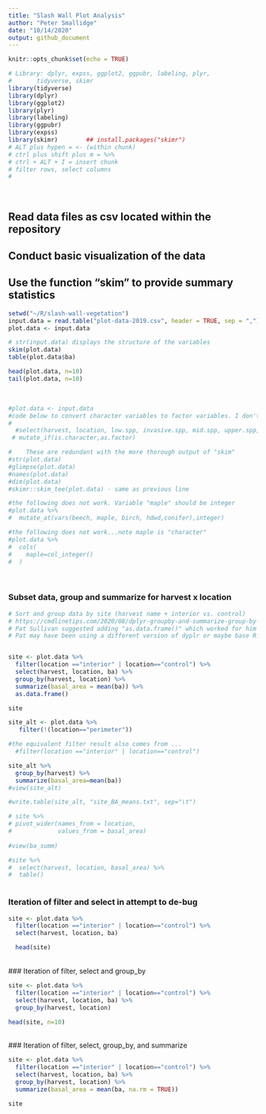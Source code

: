 ```yaml
---
title: "Slash Wall Plot Analysis"
author: "Peter Smallidge"
date: "10/14/2020"
output: github_document
---
```


```r
knitr::opts_chunk$set(echo = TRUE)
```


```r
# Library: dplyr, expss, ggplot2, ggpubr, labeling, plyr,
#       tidyverse, skimr
library(tidyverse)
library(dplyr)
library(ggplot2)
library(plyr)
library(labeling)
library(ggpubr)
library(expss)
library(skimr)        ## install.packages("skimr")
# ALT plus hypen = <- (within chunk)
# ctrl plus shift plus m = %>% 
# ctrl + ALT + I = insert chunk
# filter rows, select columns
# 


```



<br>

## Read data files as csv located within the repository  
## Conduct basic visualization of the data  
## Use the function "skim" to provide summary statistics  

```r
setwd("~/R/slash-wall-vegetation")
input.data = read.table("plot-data-2019.csv", header = TRUE, sep = ",")
plot.data <- input.data

# str(input.data) displays the structure of the variables
skim(plot.data)
table(plot.data$ba)

head(plot.data, n=10)
tail(plot.data, n=10)

```

<br>

<!-- note to self: the following code was tried for purpose of manipulating data. Either it didn't work or was subsequently deemed not necessary -->


```r
#plot.data <- input.data
#code below to convert character variables to factor variables. I don't think this is necessary.
#
  #select(harvest, location, low.spp, invasive.spp, mid.spp, upper.spp, vine.spp) %>% 
 # mutate_if(is.character,as.factor)

#    These are redundant with the more thorough output of "skim"
#str(plot.data)
#glimpse(plot.data)
#names(plot.data)
#dim(plot.data)
#skimr::skim_tee(plot.data) - same as previous line

#the following does not work. Variable "maple" should be integer
#plot.data %>% 
#  mutate_at(vars(beech, maple, birch, hdwd,conifer),integer)

#the following does not work...note maple is "character"
#plot.data %>% 
#  cols(
#    maple=col_integer()
#  )

```


<br>

### Subset data, group and summarize for harvest x location

```r
# Sort and group data by site (harvest name + interior vs. control)
# https://cmdlinetips.com/2020/08/dplyr-groupby-and-summarize-group-by-one-or-more-variables/ 
# Pat Sullivan suggested adding "as.data.frame()" which worked for him but not for me.
# Pat may have been using a different version of dyplr or maybe base R.


site <- plot.data %>% 
  filter(location =="interior" | location=="control") %>% 
  select(harvest, location, ba) %>% 
  group_by(harvest, location) %>% 
  summarize(basal_area = mean(ba)) %>% 
  as.data.frame()

site


```



```r

site_alt <- plot.data %>% 
   filter(!(location=="perimeter"))

#the equivalent filter result also comes from ...
  #filter(location =="interior" | location=="control")

site_alt %>% 
  group_by(harvest) %>% 
  summarize(basal_area=mean(ba))
#view(site_alt)

#write.table(site_alt, "site_BA_means.txt", sep="\t")

```



```r
# site %>% 
# pivot_wider(names_from = location,
#             values_from = basal_area)
  
#view(ba_summ)

#site %>% 
#  select(harvest, location, basal_area) %>% 
#  table()



```

### Iteration of filter and select in attempt to de-bug ###
```r
site <- plot.data %>% 
  filter(location =="interior" | location=="control") %>% 
  select(harvest, location, ba)

  head(site)

```

<br>
### Iteration of filter, select and group_by


```r
site <- plot.data %>% 
  filter(location =="interior" | location=="control") %>% 
  select(harvest, location, ba) %>% 
  group_by(harvest, location)

head(site, n=10)
```

<br>
### Iteration of filter, select, group_by, and summarize

```r
site <- plot.data %>% 
  filter(location =="interior" | location=="control") %>% 
  select(harvest, location, ba) %>% 
  group_by(harvest, location) %>% 
  summarize(basal_area = mean(ba, na.rm = TRUE))

site

```

